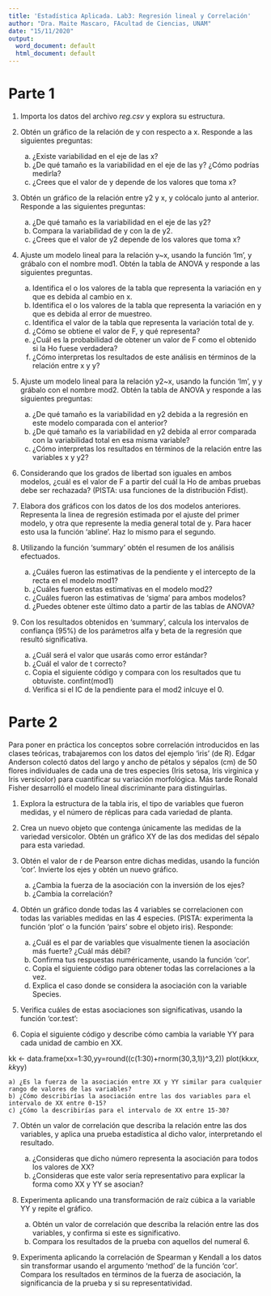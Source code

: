 ```yaml
---
title: 'Estadística Aplicada. Lab3: Regresión lineal y Correlación'
author: "Dra. Maite Mascaro, FAcultad de Ciencias, UNAM"
date: "15/11/2020"
output:
  word_document: default
  html_document: default
---
```


# Parte 1

1. Importa los datos del archivo *reg.csv* y explora su estructura.

2. Obtén un gráfico de la relación de y con respecto a x. Responde a las siguientes preguntas:

    a) ¿Existe variabilidad en el eje de las x?
    b) ¿De qué tamaño es la variabilidad en el eje de las y? ¿Cómo podrías medirla?
    c) ¿Crees que el valor de y depende de los valores que toma x?

 3. Obtén un gráfico de la relación entre y2 y x, y colócalo junto al anterior. Responde a las siguientes preguntas:

    
    a) ¿De qué tamaño es la variabilidad en el eje de las y2?
    b) Compara la variabilidad de y con la de y2.
    c) ¿Crees que el valor de y2 depende de los valores que toma x?

4. Ajuste um modelo lineal para la relación y~x, usando la función 'lm', y grábalo con el nombre mod1. Obtén la tabla de ANOVA y responde a las siguientes preguntas.

    a) Identifica el o los valores de la tabla que representa la variación en y que es debida al cambio en x.
    b) Identifica el o los valores de la tabla que representa la variación en y que es debida al error de muestreo.
    c) Identifica el valor de la tabla que representa la variación total de y.
    d) ¿Cómo se obtiene el valor de F, y qué representa?
    e) ¿Cuál es la probabilidad de obtener un valor de F como el obtenido si la Ho fuese verdadera?
    f) ¿Cómo interpretas los resultados de este análisis en términos de la relación entre x y y?

5. Ajuste um modelo lineal para la relación y2~x, usando la función 'lm', y y grábalo con el nombre mod2. Obtén la tabla de ANOVA y responde a las siguientes preguntas:

    a) ¿De qué tamaño es la variabilidad en y2 debida a la regresión en este modelo comparada con el anterior?
    b) ¿De qué tamaño es la variabilidad en y2 debida al error comparada con la variabilidad total en esa misma
       variable?
    c) ¿Cómo interpretas los resultados en términos de la relación entre las variables x y y2?

6. Considerando que los grados de libertad son iguales en ambos modelos, ¿cuál es el valor de F a partir del cuál la Ho de ambas pruebas debe ser rechazada? (PISTA: usa funciones de la distribución Fdist).

7. Elabora dos gráficos con los datos de los dos modelos anteriores. Representa la linea de regresión estimada por el ajuste del primer modelo, y otra que represente la media general total de y. Para hacer esto usa la función 'abline'. Haz lo mismo para el segundo.

8. Utilizando la función 'summary' obtén el resumen de los análisis efectuados.

    a) ¿Cuáles fueron las estimativas de la pendiente y el intercepto de la recta en el modelo mod1?
    b) ¿Cuáles fueron estas estimativas en el modelo mod2?
    c) ¿Cuáles fueron las estimativas de 'sigma' para ambos modelos?
    d) ¿Puedes obtener este último dato a partir de las tablas de ANOVA?

9. Con los resultados obtenidos en 'summary', calcula los intervalos de confiança (95%) de los parámetros alfa y beta de la regresión que resultó significativa.

    a) ¿Cuál será el valor que usarás como error estándar?
    b) ¿Cuál el valor de t correcto?
    c) Copia el siguiente código y compara con los resultados que tu obtuviste.
confint(mod1)
   d) Verifica si el IC de la pendiente para el mod2 inlcuye el 0.

# Parte 2

Para poner en práctica los conceptos sobre correlación introducidos en las clases teóricas, trabajaremos con los datos del ejemplo 'iris' (de R). Edgar Anderson colectó datos del largo y ancho de pétalos y sépalos (cm) de 50 flores individuales de cada una de tres especies (Iris setosa, Iris virginica y Iris versicolor) para cuantificar su variación morfológica. Más tarde Ronald Fisher desarrolló el modelo lineal discriminante para distinguirlas.


1. Explora la estructura de la tabla iris, el tipo de variables que fueron medidas, y el número de réplicas para cada variedad de planta. 

2. Crea un nuevo objeto que contenga únicamente las medidas de la variedad versicolor. Obtén un gráfico XY de las dos medidas del sépalo para esta variedad.


3. Obtén el valor de r de Pearson entre dichas medidas, usando la función 'cor'. Invierte los ejes y obtén un nuevo gráfico. 

    a) ¿Cambia la fuerza de la asociación con la inversión de los ejes?
    b) ¿Cambia la correlación?

 
4. Obtén un gráfico donde todas las 4 variables se correlacionen con todas las variables medidas en las 4 especies. (PISTA: experimenta la función 'plot' o la función 'pairs' sobre el objeto iris). Responde:


    a) ¿Cuál es el par de variables que visualmente tienen la asociación más fuerte? ¿Cuál más débil?
    b) Confirma tus respuestas numéricamente, usando la función 'cor'.
    c) Copia el siguiente código para obtener todas las correlaciones a la vez.
    d) Explica el caso donde se considera la asociación con la variable Species.

5. Verifica cuáles de estas asociaciones son significativas, usando la función 'cor.test':

6. Copia el siguiente código y describe cómo cambia la variable YY para cada unidad de cambio en XX.

kk <- data.frame(xx=1:30,yy=round((c(1:30)+rnorm(30,3,1))^3,2))
plot(kk$xx,kk$yy)

    a) ¿Es la fuerza de la asociación entre XX y YY similar para cualquier rango de valores de las variables?
    b) ¿Cómo describirías la asociación entre las dos variables para el intervalo de XX entre 0-15?
    c) ¿Cómo la describirías para el intervalo de XX entre 15-30?

7. Obtén un valor de correlación que describa la relación entre las dos variables, y aplica una prueba estadística al dicho valor, interpretando el resultado.

    a) ¿Consideras que dicho número representa la asociación para todos los valores de XX?
    b) ¿Consideras que este valor sería representativo para explicar la forma como XX y YY se asocian?


8. Experimenta aplicando una transformación de raíz cúbica a la variable YY y repite el gráfico.

    a) Obtén un valor de correlación que describa la relación entre las dos variables, y confirma si este es significativo.
    b) Compara los resultados de la prueba con aquellos del numeral 6.

9. Experimenta aplicando la correlación de Spearman y Kendall a los datos sin transformar usando el argumento 'method' de la función 'cor'. Compara los resultados en términos de la fuerza de asociación, la significancia de la prueba y si su representatividad.
